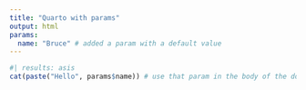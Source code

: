 ---
title: "Quarto with params"
output: html
params:
  name: "Bruce" # added a param with a default value
---

```{r}
#| results: asis
cat(paste("Hello", params$name)) # use that param in the body of the document
```

